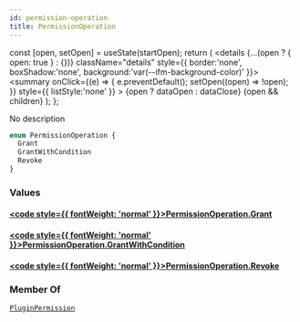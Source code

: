 ```yaml
---
id: permission-operation
title: PermissionOperation
---
```









  const [open, setOpen] = useState(startOpen);
  return (
    <details {...(open ? { open: true } : {})} className="details" style={{ border:'none', boxShadow:'none', background:'var(--ifm-background-color)' }}>
      <summary
        onClick={(e) => {
          e.preventDefault();
          setOpen((open) => !open);
        }}
        style={{ listStyle:'none' }}
      >
      {open ? dataOpen : dataClose}
      </summary>
      {open && children}
    </details>
  );
};








No description


```graphql
enum PermissionOperation {
  Grant
  GrantWithCondition
  Revoke
}
```




### Values

#### [<code style={{ fontWeight: 'normal' }}>PermissionOperation.<b>Grant</b></code>](#)  
> 
> 
> 
> 

#### [<code style={{ fontWeight: 'normal' }}>PermissionOperation.<b>GrantWithCondition</b></code>](#)  
> 
> 
> 
> 

#### [<code style={{ fontWeight: 'normal' }}>PermissionOperation.<b>Revoke</b></code>](#)  
> 
> 
> 
> 





### Member Of

[`PluginPermission`](/docs/next/subgraph/reference-guide/objects/plugin-permission)  <Badge class="badge badge--secondary" text="object"/>

